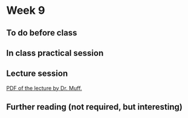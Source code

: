 # Week 9 {-}

## To do before class {-}



## In class practical session {-}




## Lecture session {-}


[PDF of the lecture by Dr. Muff.](https://github.com/opetchey/BIO144/raw/master/lectures/week9/Bio144_2017_week9.pdf)



## Further reading (not required, but interesting) {-}
